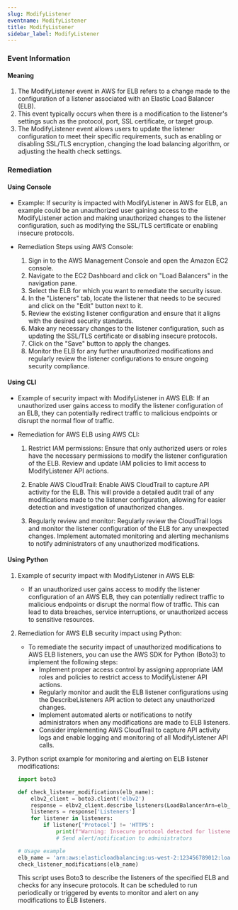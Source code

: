 ```yaml
--- 
slug: ModifyListener
eventname: ModifyListener
title: ModifyListener
sidebar_label: ModifyListener
---
```

                       
### Event Information

#### Meaning

1. The ModifyListener event in AWS for ELB refers to a change made to the configuration of a listener associated with an Elastic Load Balancer (ELB).
2. This event typically occurs when there is a modification to the listener's settings such as the protocol, port, SSL certificate, or target group.
3. The ModifyListener event allows users to update the listener configuration to meet their specific requirements, such as enabling or disabling SSL/TLS encryption, changing the load balancing algorithm, or adjusting the health check settings.

### Remediation

#### Using Console

- Example: If security is impacted with ModifyListener in AWS for ELB, an example could be an unauthorized user gaining access to the ModifyListener action and making unauthorized changes to the listener configuration, such as modifying the SSL/TLS certificate or enabling insecure protocols.

- Remediation Steps using AWS Console:
  1. Sign in to the AWS Management Console and open the Amazon EC2 console.
  2. Navigate to the EC2 Dashboard and click on "Load Balancers" in the navigation pane.
  3. Select the ELB for which you want to remediate the security issue.
  4. In the "Listeners" tab, locate the listener that needs to be secured and click on the "Edit" button next to it.
  5. Review the existing listener configuration and ensure that it aligns with the desired security standards.
  6. Make any necessary changes to the listener configuration, such as updating the SSL/TLS certificate or disabling insecure protocols.
  7. Click on the "Save" button to apply the changes.
  8. Monitor the ELB for any further unauthorized modifications and regularly review the listener configurations to ensure ongoing security compliance.

#### Using CLI

- Example of security impact with ModifyListener in AWS ELB: If an unauthorized user gains access to modify the listener configuration of an ELB, they can potentially redirect traffic to malicious endpoints or disrupt the normal flow of traffic.

- Remediation for AWS ELB using AWS CLI:
  1. Restrict IAM permissions: Ensure that only authorized users or roles have the necessary permissions to modify the listener configuration of the ELB. Review and update IAM policies to limit access to ModifyListener API actions.
  
  2. Enable AWS CloudTrail: Enable AWS CloudTrail to capture API activity for the ELB. This will provide a detailed audit trail of any modifications made to the listener configuration, allowing for easier detection and investigation of unauthorized changes.
  
  3. Regularly review and monitor: Regularly review the CloudTrail logs and monitor the listener configuration of the ELB for any unexpected changes. Implement automated monitoring and alerting mechanisms to notify administrators of any unauthorized modifications.

#### Using Python

1. Example of security impact with ModifyListener in AWS ELB:
   - If an unauthorized user gains access to modify the listener configuration of an AWS ELB, they can potentially redirect traffic to malicious endpoints or disrupt the normal flow of traffic. This can lead to data breaches, service interruptions, or unauthorized access to sensitive resources.

2. Remediation for AWS ELB security impact using Python:
   - To remediate the security impact of unauthorized modifications to AWS ELB listeners, you can use the AWS SDK for Python (Boto3) to implement the following steps:
     - Implement proper access control by assigning appropriate IAM roles and policies to restrict access to ModifyListener API actions.
     - Regularly monitor and audit the ELB listener configurations using the DescribeListeners API action to detect any unauthorized changes.
     - Implement automated alerts or notifications to notify administrators when any modifications are made to ELB listeners.
     - Consider implementing AWS CloudTrail to capture API activity logs and enable logging and monitoring of all ModifyListener API calls.

3. Python script example for monitoring and alerting on ELB listener modifications:
   ```python
   import boto3

   def check_listener_modifications(elb_name):
       elbv2_client = boto3.client('elbv2')
       response = elbv2_client.describe_listeners(LoadBalancerArn=elb_name)
       listeners = response['Listeners']
       for listener in listeners:
           if listener['Protocol'] != 'HTTPS':
               print(f"Warning: Insecure protocol detected for listener {listener['ListenerArn']}")
               # Send alert/notification to administrators

   # Usage example
   elb_name = 'arn:aws:elasticloadbalancing:us-west-2:123456789012:loadbalancer/app/my-load-balancer/1234567890abcdef'
   check_listener_modifications(elb_name)
   ```
   This script uses Boto3 to describe the listeners of the specified ELB and checks for any insecure protocols. It can be scheduled to run periodically or triggered by events to monitor and alert on any modifications to ELB listeners.


 